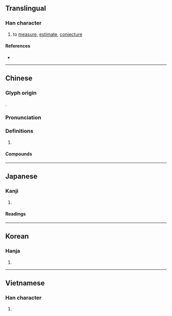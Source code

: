 {{also|测}}
{{character info/new}}
==Translingual==

===Han character===
{{Han char|rn=85|rad=水|as=09|sn=12|four=32100|canj=EBCN|ids=⿰氵則}}

# to [[measure]], [[estimate]], [[conjecture]]

====References====
* {{Han ref|kx=0635.010|dkj=17780|dj=1041.120|hdz=31674.010|uh=6E2C|ud=28204|bh=B4FA|bd=46330}}

----

==Chinese==
{{zh-forms|s=测}}

===Glyph origin===
{{Han etym}}
{{Han compound|水|則|ls=psc|c1=s|c2=p|t1=water|alt1=氵}}.

===Pronunciation===
{{zh-pron
|m=cè
|m-s=
|c=cak1,caak1
|c-t=
|g=
|h=pfs=chhet
|j=
|md=cháik
|mn=xm,zz,tw:chhek/qz:chhak/qz:chhiak
|mn_note=Quanzhou: chhak - vernacular; chhiak - literary
|mn-t=cêg4
|w=4tsheq
|x=
|mc=y
|oc=y
|cat=v
}}

===Definitions===
{{zh-hanzi}}

# {{rfdef|lang=zh}}

====Compounds====
{{zh-der|猜測|測試|人心莫測|不測之淵|不測之禍|寸指測淵|心理測驗|不測風雲|兵機莫測|人心叵測|人格測驗|居心叵測|圓測|性向測驗|心懷叵測|忖測|人心難測|平面測量|叵測|事出不測|勘測|偵測|三角測量|以蠡測海|不可測|天體觀測|估測|人體計測|工程測量|不測|檢測|水準測量|測謊器|監測|禍生不測|深不可測|揣測|測驗|步測|測鉛|測出|測步器|測謊機|神鬼不測|推測|測繪|探測|玄妙莫測|測光表|窅不可測|測量學|神鬼難測|神鬼莫測|神祕莫測|神機莫測|渺不可測|測評|禍出不測|測度|測量|成就測驗|測桿|測深器|照相測量|測候|湢測|測風氣球|測定|測字|民意測驗|測量衛星|海洋觀測|持蠡測海|智力測驗|探測船|路線測量|觀測站|遙感探測|難測|自測|變化不測|蠡測|變幻莫測|高深莫測|莫測|莫測高深|鬼神莫測|鬼神不測|遙測|風雲不測|管窺蠡測|預測|變化莫測|量測|震波測勘|賣卜測字|臆測|能力測驗|險遭不測|震測|遙測技術|遙測影像|迴聲探測|變幻不測|窺測|藐不可測|觀測}}

----

==Japanese==

===Kanji===
{{ja-kanji|grade=5|rs=水09}}

# {{defn|lang=ja|sort=水09}}

====Readings====
{{ja-readings
|goon=しき
|kanon=そく
|kun=はか-る
}}

----

==Korean==

===Hanja===
{{ko-hanja|hangeul=측|eumhun=|rv=cheuk|mr=ch'ŭk|y=chuk}}

# {{defn|lang=ko|sort=水09}}

----

==Vietnamese==

===Han character===
{{vi-readings|rs=水09|hanviet=trắc}}

# {{defn|lang=vi|sort=水09}}